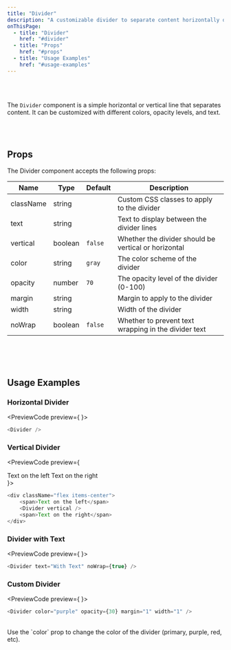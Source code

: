 ```yaml
---
title: "Divider"
description: "A customizable divider to separate content horizontally or vertically"
onThisPage:
  - title: "Divider"
    href: "#divider"
  - title: "Props"
    href: "#props"
  - title: "Usage Examples"
    href: "#usage-examples"
---
```


<div id="divider" />

<Divider />

<br/>

<div className="flex flex-col w-full items-center justify-center">
    <Divider color="primary" />
    <Divider color="purple" />
    <Divider color="orange" />
    <Divider text="With Text" />
    <Divider color="red" />
    <Divider color="green" />
    <Divider color="blue" />
</div>

<br />

The `Divider` component is a simple horizontal or vertical line that separates content. It can be customized with different colors, opacity levels, and text.

<br/>
<Divider />
<br/>

<div id="props" />

## Props

The Divider component accepts the following props:

| Name      | Type    | Default | Description                                          |
|-----------|---------|---------|------------------------------------------------------|
| className | string  |         | Custom CSS classes to apply to the divider           |
| text      | string  |         | Text to display between the divider lines            |
| vertical  | boolean | `false` | Whether the divider should be vertical or horizontal |
| color     | string  | `gray`  | The color scheme of the divider                      |
| opacity   | number  | `70`    | The opacity level of the divider (0-100)             |
| margin    | string  |         | Margin to apply to the divider                       |
| width     | string  |         | Width of the divider                                 |
| noWrap    | boolean | `false` | Whether to prevent text wrapping in the divider text |

<br/>
<br/>
<Divider />
<br/>

<div id="usage-examples" />

## Usage Examples

### Horizontal Divider
<PreviewCode preview={
    <Divider />
}>
```javascript
<Divider />
```
</PreviewCode>

### Vertical Divider
<PreviewCode preview={
    <div className="flex items-center">
        <span>Text on the left</span>
        <Divider vertical />
        <span>Text on the right</span>
    </div>
}>
```javascript
<div className="flex items-center">
    <span>Text on the left</span>
    <Divider vertical />
    <span>Text on the right</span>
</div>
```
</PreviewCode>

### Divider with Text
<PreviewCode preview={
    <Divider text="With Text" noWrap={true} />
}>
```javascript
<Divider text="With Text" noWrap={true} />
```
</PreviewCode>

### Custom Divider
<PreviewCode preview={
    <Divider color="purple" opacity={30} margin="1" width="1" />
}>
```javascript
<Divider color="purple" opacity={30} margin="1" width="1" />
```
</PreviewCode>

<br />

<Tip>
    Use the `color` prop to change the color of the divider
    (<span className="text-primary-500">primary</span>, <span className="text-purple-500">purple</span>, <span className="text-red-500">red</span>, etc).
</Tip>

<br />
<br />